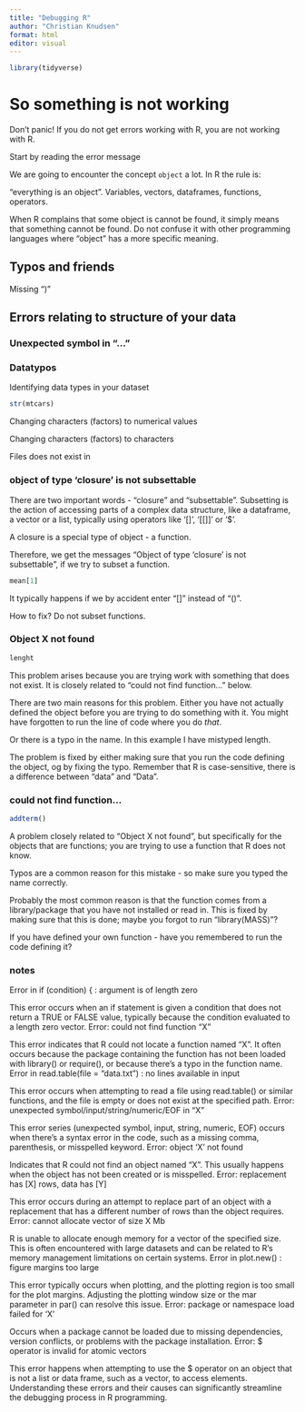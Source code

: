 ```yaml
---
title: "Debugging R"
author: "Christian Knudsen"
format: html
editor: visual
---
```


```r
library(tidyverse)
```


# So something is not working

Don't panic! If you do not get errors working with R, you are not working with
R.

Start by reading the error message

We are going to encounter the concept `object` a lot. In R the rule is:

"everything is an object". Variables, vectors, dataframes, functions, operators.

When R complains that some object is cannot be found, it simply means that something
cannot be found. Do not confuse it with other programming languages where 
"object" has a more specific meaning.

## Typos and friends

Missing ")" 



## Errors relating to structure of your data


### Unexpected symbol in "..."

### Datatypos

Identifying data types in your dataset



```r
str(mtcars)
```


Changing characters (factors) to numerical values

Changing characters (factors) to characters


Files does not exist in

### object of type 'closure' is not subsettable

There are two important words - "closure" and "subsettable". Subsetting is the
action of accessing parts of a complex data structure, like a dataframe, a vector
or a list, typically using operators like '[]', '[[]]' or '$'.

A closure is a special type of object - a function. 

Therefore, we get the messages "Object of type 'closure' is not subsettable", 
if we try to subset a function.

```r
mean[1]
```

It typically happens if we by accident enter "[]" instead of "()".

How to fix? Do not subset functions.


### Object X not found
```r
lenght
```

This problem arises because you are trying work with something that does not 
exist. It is closely related to "could not find function..." below. 

There are two main reasons for this problem. Either you have not actually 
defined the object before you are trying to do something with it. You might 
have forgotten to run the line of code where you do _that_.

Or there is a typo in the name. In this example I have mistyped length.

The problem is fixed by either making sure that you run the code defining the 
object, og by fixing the typo. Remember that R is case-sensitive, there is a 
difference between "data" and "Data".

### could not find function...

```r
addterm()
```
A problem closely related to "Object X not found", but specifically for the objects
that are functions; you are trying to use a function that R does not know.

Typos are a common reason for this mistake - so make sure you typed the name 
correctly.

Probably the most common reason is that the function comes from a library/package
that you have not installed or read in. This is fixed by making sure that this 
is done; maybe you forgot to run "library(MASS)"? 

If you have defined your own function - have you remembered to run the code defining
it?

### notes



Error in if (condition) { : argument is of length zero

This error occurs when an if statement is given a condition that does not return a TRUE or FALSE value, typically because the condition evaluated to a length zero vector.
Error: could not find function "X"

This error indicates that R could not locate a function named "X". It often occurs because the package containing the function has not been loaded with library() or require(), or because there's a typo in the function name.
Error in read.table(file = "data.txt") : no lines available in input

This error occurs when attempting to read a file using read.table() or similar functions, and the file is empty or does not exist at the specified path.
Error: unexpected symbol/input/string/numeric/EOF in "X"

This error series (unexpected symbol, input, string, numeric, EOF) occurs when there's a syntax error in the code, such as a missing comma, parenthesis, or misspelled keyword.
Error: object 'X' not found

Indicates that R could not find an object named "X". This usually happens when the object has not been created or is misspelled.
Error: replacement has [X] rows, data has [Y]

This error occurs during an attempt to replace part of an object with a replacement that has a different number of rows than the object requires.
Error: cannot allocate vector of size X Mb

R is unable to allocate enough memory for a vector of the specified size. This is often encountered with large datasets and can be related to R's memory management limitations on certain systems.
Error in plot.new() : figure margins too large

This error typically occurs when plotting, and the plotting region is too small for the plot margins. Adjusting the plotting window size or the mar parameter in par() can resolve this issue.
Error: package or namespace load failed for ‘X’

Occurs when a package cannot be loaded due to missing dependencies, version conflicts, or problems with the package installation.
Error: $ operator is invalid for atomic vectors

This error happens when attempting to use the $ operator on an object that is not a list or data frame, such as a vector, to access elements.
Understanding these errors and their causes can significantly streamline the debugging process in R programming.